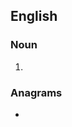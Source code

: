 ==English==

===Noun===
{{head|en|noun form}}

# {{plural of|en|Melungeon}}

===Anagrams===
* {{anagrams|en|a=eeglmnnosu|nonlegumes}}